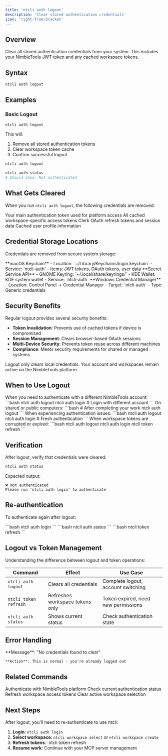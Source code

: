 ```yaml
---
title: 'ntcli auth logout'
description: 'Clear stored authentication credentials'
icon: 'right-from-bracket'
---
```


## Overview

Clear all stored authentication credentials from your system. This includes your NimbleTools JWT token and any cached workspace tokens.

## Syntax

```bash
ntcli auth logout
```

## Examples

### Basic Logout

```bash
ntcli auth logout
```

This will:
1. Remove all stored authentication tokens
2. Clear workspace token cache
3. Confirm successful logout

<CodeGroup>

```bash Logout
ntcli auth logout
```

```bash Verify Logout
ntcli auth status
# Should show: Not authenticated
```

</CodeGroup>

## What Gets Cleared

When you run `ntcli auth logout`, the following credentials are removed:

<CardGroup cols={2}>
  <Card title="NimbleTools JWT" icon="key">
    Your main authentication token used for platform access
  </Card>
  <Card title="Workspace Tokens" icon="folder-open">
    All cached workspace-specific access tokens
  </Card>
  <Card title="OAuth Tokens" icon="shield">
    Clerk OAuth refresh tokens and session data
  </Card>
  <Card title="User Profile" icon="user">
    Cached user profile information
  </Card>
</CardGroup>

## Credential Storage Locations

Credentials are removed from secure system storage:

<Tabs>
  <Tab title="macOS">
    **macOS Keychain**
    - Location: `~/Library/Keychains/login.keychain`
    - Service: `ntcli-auth`
    - Items: JWT tokens, OAuth tokens, user data
  </Tab>
  <Tab title="Linux">
    **Secret Service API**
    - GNOME Keyring: `~/.local/share/keyrings/`
    - KDE Wallet: KDE system wallet
    - Service: `ntcli-auth`
  </Tab>
  <Tab title="Windows">
    **Windows Credential Manager**
    - Location: Control Panel → Credential Manager
    - Target: `ntcli-auth`
    - Type: Generic credentials
  </Tab>
</Tabs>

## Security Benefits

Regular logout provides several security benefits:

- **Token Invalidation**: Prevents use of cached tokens if device is compromised
- **Session Management**: Clears browser-based OAuth sessions
- **Multi-Device Security**: Prevents token reuse across different machines
- **Compliance**: Meets security requirements for shared or managed systems

<Callout type="info">
  Logout only clears local credentials. Your account and workspaces remain active on the NimbleTools platform.
</Callout>

## When to Use Logout

<AccordionGroup>
  <Accordion title="Switching Accounts">
    When you need to authenticate with a different NimbleTools account:
    ```bash
    ntcli auth logout
    ntcli auth login  # Login with different account
    ```
  </Accordion>
  
  <Accordion title="Security Best Practices">
    On shared or public computers:
    ```bash
    # After completing your work
    ntcli auth logout
    ```
  </Accordion>
  
  <Accordion title="Troubleshooting Authentication">
    When experiencing authentication issues:
    ```bash
    ntcli auth logout
    ntcli auth login  # Fresh authentication
    ```
  </Accordion>
  
  <Accordion title="Token Refresh Issues">
    When workspace tokens are corrupted or expired:
    ```bash
    ntcli auth logout
    ntcli auth login
    ntcli token refresh
    ```
  </Accordion>
</AccordionGroup>

## Verification

After logout, verify that credentials were cleared:

```bash
ntcli auth status
```

Expected output:
```
❌ Not authenticated
Please run 'ntcli auth login' to authenticate
```

## Re-authentication

To authenticate again after logout:

<Steps>
  <Step title="Login">
    ```bash
    ntcli auth login
    ```
  </Step>
  <Step title="Verify Status">
    ```bash
    ntcli auth status
    ```
  </Step>
  <Step title="Refresh Workspace Tokens">
    ```bash
    ntcli token refresh
    ```
  </Step>
</Steps>

## Logout vs Token Management

Understanding the difference between logout and token operations:

| Command | Effect | Use Case |
|---------|--------|----------|
| `ntcli auth logout` | Clears all credentials | Complete logout, account switching |
| `ntcli token refresh` | Refreshes workspace tokens only | Token expired, need new permissions |
| `ntcli auth status` | Shows current status | Check authentication state |

## Error Handling

<AccordionGroup>
  <Accordion title="Already logged out">
    **Message**: "No credentials found to clear"
    
    **Action**: This is normal - you're already logged out
  </Accordion>
</AccordionGroup>

## Related Commands

<CardGroup cols={2}>
  <Card
    title="auth login"
    icon="right-to-bracket" 
    href="/commands/auth/login"
  >
    Authenticate with NimbleTools platform
  </Card>
  <Card
    title="auth status"
    icon="circle-info"
    href="/commands/auth/status"
  >
    Check current authentication status
  </Card>
  <Card
    title="token refresh"
    icon="arrows-rotate"
    href="/commands/token/refresh"
  >
    Refresh workspace access tokens
  </Card>
  <Card
    title="workspace clear"
    icon="folder-xmark"
    href="/commands/workspace/clear"
  >
    Clear active workspace selection
  </Card>
</CardGroup>

## Next Steps

After logout, you'll need to re-authenticate to use ntcli:

1. **Login**: `ntcli auth login`
2. **Select workspace**: `ntcli workspace select` or `ntcli workspace create`
3. **Refresh tokens**: `ntcli token refresh
4. **Resume work**: Continue with your MCP server management